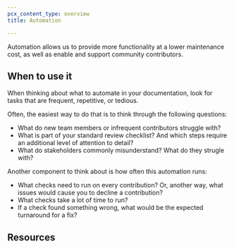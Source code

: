 ```yaml
---
pcx_content_type: overview
title: Automation

---
```



Automation allows us to provide more functionality at a lower maintenance cost, as well as enable and support community contributors.

## When to use it

When thinking about what to automate in your documentation, look for tasks that are frequent, repetitive, or tedious.

Often, the easiest way to do that is to think through the following questions:

* What do new team members or infrequent contributors struggle with?
* What is part of your standard review checklist? And which steps require an additional level of attention to detail?
* What do stakeholders commonly misunderstand? What do they strugle with?

Another component to think about is how often this automation runs:

* What checks need to run on every contribution? Or, another way, what issues would cause you to decline a contribution?
* What checks take a lot of time to run?
* If a check found something wrong, what would be the expected turnaround for a fix?

## Resources

<DirectoryListing />
